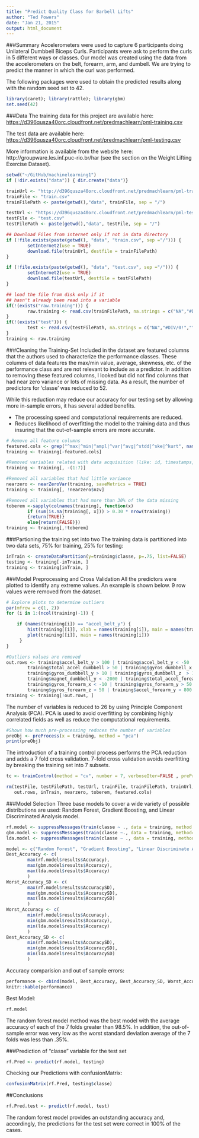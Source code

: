 ```yaml
---
title: "Predict Quality Class for Barbell Lifts"
author: "Ted Powers"
date: "Jan 21, 2015"
output: html_document
---
```

        
###Summary
Accelerometers were used to capture 6 participants doing Unilateral Dumbbell Biceps Curls.  Participants were ask to perform the curls in 5 different ways or classes.  Our model was created using the data from the accelerometers on the belt, forearm, arm, and dumbell.  We are trying to predict the manner in which the curl was performed.

The following packages were used to obtain the predicted results along with the random seed set to 42.

```r
library(caret); library(rattle); library(gbm)
set.seed(42)
```

###Data
The training data for this project are available here: <https://d396qusza40orc.cloudfront.net/predmachlearn/pml-training.csv>

The test data are available here: <https://d396qusza40orc.cloudfront.net/predmachlearn/pml-testing.csv>

More information is available from the website here: http://groupware.les.inf.puc-rio.br/har (see the section on the Weight Lifting Exercise Dataset). 

```r
setwd("~/GitHub/machinelearning1")
if (!dir.exists("data")) { dir.create("data")}

trainUrl <- "http://d396qusza40orc.cloudfront.net/predmachlearn/pml-training.csv"
trainFile <- "train.csv"
trainFilePath <- paste(getwd(),"data", trainFile, sep = "/")

testUrl <- "https://d396qusza40orc.cloudfront.net/predmachlearn/pml-testing.csv"
testFile <- "test.csv"
testFilePath <- paste(getwd(),"data", testFile, sep = "/")

## Download Files from internet only if not in data directory
if (!file.exists(paste(getwd(), "data", "train.csv", sep ="/"))) {
        setInternet2(use = TRUE)
        download.file(trainUrl, destfile = trainFilePath)
}

if (!file.exists(paste(getwd(), "data", "test.csv", sep ="/"))) {
        setInternet2(use = TRUE)
        download.file(testUrl, destfile = testFilePath)
}

## load the file from disk only if it 
## hasn't already been read into a variable
if(!(exists("raw.training"))) {
        raw.training <- read.csv(trainFilePath, na.strings = c("NA","#DIV/0!",""))
}
if(!(exists("test"))) {
        test <- read.csv(testFilePath, na.strings = c("NA","#DIV/0!",""))
}
training <- raw.training
```

###Cleaning the Training-Set
Included in the dataset are featured columns that the authors used to characterize the performance classes.  These columns of data features the max/min value, average, skewness, etc. of the performance class and are not relevant to include as a predictor.  In addition to removing these featured columns, I looked but did not find columns that had near zero variance or lots of missing data.  As a result, the number of predictors for 'classe' was reduced to 52.

While this reduction may reduce our accuracy for our testing set by allowing more in-sample errors, it has several added benefits.

- The processing speed and computational requirements are reduced.
- Reduces likelihood of overfitting the model to the training data and thus insuring that the out-of-sample errors are more accurate.

```r
# Remove all feature columns
featured.cols <- grep("^max|^min|^ampl|^var|^avg|^stdd|^ske|^kurt", names(raw.training))
training <- training[-featured.cols]

#Removed variables related with data acquisition (like: id, timestamps, individuals’ names, etc.)
training <- training[, -(1:7)]   

#Removed all variables that had little variance
nearzero <- nearZeroVar(training, saveMetrics = TRUE)
training <- training[, !nearzero$nzv]

#Removed all variables that had more than 30% of the data missing
toberem <-sapply(colnames(training), function(x)
        if (sum(is.na(training[, x])) > 0.30 * nrow(training))
        {return(TRUE)}
        else{return(FALSE)})
training <- training[,!toberem]
```

###Partioning the training set into two
The training data is partitioned into two data sets, 75% for training, 25% for testing:
        
```r
inTrain <- createDataPartition(y=training$classe, p=.75, list=FALSE)
testing <- training[-inTrain, ]
training <- training[inTrain, ]
```

###Model Preprocessing and Cross Validation
All the predictors were plotted to identify any extreme values. An example is shown below. 9 row values were removed from the dataset.

```r
# Explore plots to determine outliers
par(mfrow = c(1, 2))
for (i in 1:(ncol(training)-1)) {

    if (names(training[i]) == "accel_belt_y") {
        hist(training[[i]], xlab = names(training[i]), main = names(training[i]))
        plot(training[[i]], main = names(training[i]))
     }
}

#Outliers values are removed
out.rows <- training$accel_belt_y > 100 | training$accel_belt_y < -50 |
        training$total_accel_dumbbell > 50 | training$gyros_dumbbell_x < -50 |
        training$gyros_dumbbell_y > 10 | training$gyros_dumbbell_z  > 10 |
        training$magnet_dumbbell_y < -2000 | training$total_accel_forearm > 90 |
        training$gyros_forearm_x < -10 | training$gyros_forearm_y > 50 |
        training$gyros_forearm_z > 50 | training$accel_forearm_y > 800
training <- training[!out.rows, ]
```

The number of variables is reduced to 26 by using Principle Component Analysis (PCA).  PCA is used to avoid overfitting by combining highly correlated fields as well as reduce the computational requirements.

```r
#Shows how much pre-processing reduces the number of variables
preObj <- preProcess(x = training, method = "pca")
print(preObj)
```

The introduction of a training control process performs the PCA reduction and adds a 7 fold cross validation. 7-fold cross validation avoids overfitting by breaking the training set into 7 subsets.

```r
tc <- trainControl(method = "cv", number = 7, verboseIter=FALSE , preProcOptions="pca", allowParallel=TRUE)
```

```r
rm(testFile, testFilePath, testUrl, trainFile, trainFilePath, trainUrl, preObj, i, 
   out.rows, inTrain, nearzero, toberem, featured.cols)
```

###Model Selection
Three base models to cover a wide variety of possible distributions are used: Random Forest, Gradient Boosting, and Linear Discriminated Analysis model. 

```r
rf.model <- suppressMessages(train(classe ~ ., data = training, method = "rf", trControl= tc))
gbm.model <- suppressMessages(train(classe ~., data = training, method="gbm", trControl = tc))
lda.model <- suppressMessages(train(classe ~ ., data = training, method = "lda", trControl= tc))
```

```r
model <- c("Random Forest", "Gradient Boosting", "Linear Discriminate Analysis" )
Best_Accuracy <- c(
        max(rf.model$results$Accuracy),
        max(gbm.model$results$Accuracy),
        max(lda.model$results$Accuracy)
        )
Worst_Accuracy_SD <- c(
        max(rf.model$results$AccuracySD),
        max(gbm.model$results$AccuracySD),
        max(lda.model$results$AccuracySD)
        )
Worst_Accuracy <- c(
        min(rf.model$results$Accuracy),
        min(gbm.model$results$Accuracy),
        min(lda.model$results$Accuracy)
        )
Best_Accuracy_SD <- c(
        min(rf.model$results$AccuracySD),
        min(gbm.model$results$AccuracySD),
        min(lda.model$results$AccuracySD)
        )
```

Accuracy comparision and out of sample errors:
```r
performance <- cbind(model, Best_Accuracy, Best_Accuracy_SD, Worst_Accuracy, Worst_Accuracy_SD)
knitr::kable(performance)
```

Best Model:
```r
rf.model
```

The random forest model method was the best model with the average accuracy of each of the 7 folds greater than 98.5%.  In addition, the out-of-sample error was very low as the worst standard deviation average of the 7 folds was less than .35%.  

###Prediction of “classe” variable for the test set

```r
rf.Pred <- predict(rf.model, testing)
```

Checking our Predictions with confusionMatrix:

```r
confusionMatrix(rf.Pred, testing$classe)
```

##Conclusions
```r
rf.Pred.test <- predict(rf.model, test)
```
The random forest model provides an outstanding accuracy and, accordingly, the predictions for the test set were correct in 100% of the cases.
